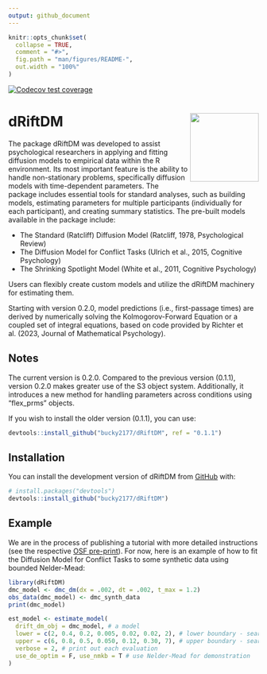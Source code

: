 ```yaml
---
output: github_document
---
```



```r
knitr::opts_chunk$set(
  collapse = TRUE,
  comment = "#>",
  fig.path = "man/figures/README-",
  out.width = "100%"
)
```

<!-- badges: start -->
[![Codecov test coverage](https://codecov.io/gh/bucky2177/dRiftDM/graph/badge.svg)](https://app.codecov.io/gh/bucky2177/dRiftDM)
<!-- badges: end -->

# dRiftDM <img src="man/figures/logo.png" align="right" height="138" alt="" />


The package dRiftDM was developed to assist psychological researchers in applying and fitting diffusion models to empirical data within the R environment. Its most important feature is the ability to handle non-stationary problems, specifically diffusion models with time-dependent parameters. The package includes essential tools for standard analyses, such as building models, estimating parameters for multiple participants (individually for each participant), and creating summary statistics. The pre-built models available in the package include:

- The Standard (Ratcliff) Diffusion Model (Ratcliff, 1978, Psychological Review)
- The Diffusion Model for Conflict Tasks (Ulrich et al., 2015, Cognitive Psychology)
- The Shrinking Spotlight Model  (White et al., 2011, Cognitive Psychology)

Users can flexibly create custom models and utilize the dRiftDM machinery for estimating them.

Starting with version 0.2.0, model predictions (i.e., first-passage times) are derived by numerically solving the Kolmogorov-Forward Equation or a coupled set of integral equations, based on code provided by Richter et al. (2023, Journal of Mathematical Psychology).


## Notes

The current version is 0.2.0. Compared to the previous version (0.1.1), version 0.2.0 makes greater use of the S3 object system. Additionally, it introduces a new method for handling parameters across conditions using "flex_prms" objects.

If you wish to install the older version (0.1.1), you can use:

```r
devtools::install_github("bucky2177/dRiftDM", ref = "0.1.1")
```

## Installation

You can install the development version of dRiftDM from [GitHub](https://github.com/) with:

```r
# install.packages("devtools")
devtools::install_github("bucky2177/dRiftDM")
```

## Example

We are in the process of publishing a tutorial with more detailed instructions (see the respective [OSF pre-print](https://osf.io/preprints/osf/3t2vf)). For now, here is an example of how to fit the Diffusion Model for Conflict Tasks to some synthetic data using bounded Nelder-Mead:

```r
library(dRiftDM)
dmc_model <- dmc_dm(dx = .002, dt = .002, t_max = 1.2)
obs_data(dmc_model) <- dmc_synth_data
print(dmc_model)
```

```r
est_model <- estimate_model(
  drift_dm_obj = dmc_model, # a model
  lower = c(2, 0.4, 0.2, 0.005, 0.02, 0.02, 2), # lower boundary - search space
  upper = c(6, 0.8, 0.5, 0.050, 0.12, 0.30, 7), # upper boundary - search space
  verbose = 2, # print out each evaluation
  use_de_optim = F, use_nmkb = T # use Nelder-Mead for demonstration
)
```


